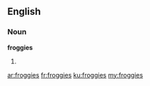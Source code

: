 ==English==

===Noun===
'''froggies'''

# {{plural of|froggy}}

[[ar:froggies]]
[[fr:froggies]]
[[ku:froggies]]
[[my:froggies]]